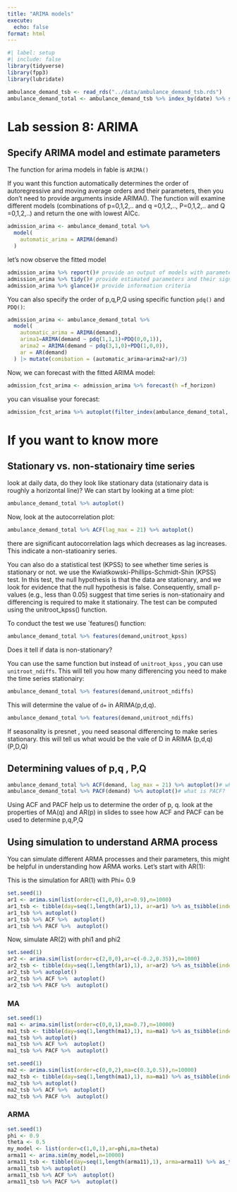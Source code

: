 ```yaml
---
title: "ARIMA models"
execute:
  echo: false
format: html
---
```



```r
#| label: setup
#| include: false
library(tidyverse)
library(fpp3)
library(lubridate)

ambulance_demand_tsb <- read_rds("../data/ambulance_demand_tsb.rds")
ambulance_demand_total <- ambulance_demand_tsb %>% index_by(date) %>% summarise(demand=sum(demand))
```

# Lab session 8: ARIMA

## Specify ARIMA model and estimate parameters

The function for arima models in fable is `ARIMA()`

If you want this function automatically determines the order of autoregressive and moving average orders and their parameters, then you don't need to provide arguments inside ARIMA(). The function will examine different models (combinations of p=0,1,2,.. and q =0,1,2,.., P=0,1,2,.. and Q =0,1,2,..) and return the one with lowest AICc.


```r
admission_arima <- ambulance_demand_total %>%
  model(
    automatic_arima = ARIMA(demand)
  )
```

let's now observe the fitted model

```r
admission_arima %>% report()# provide an output of models with parameters estimated
admission_arima %>% tidy()# provide estimated parameters and their significance
admission_arima %>% glance()# provide information criteria
```

You can also specify the order of p,q,P,Q using specific function `pdq()` and `PDQ()`:

```r
admission_arima <- ambulance_demand_total %>%
  model(
    automatic_arima = ARIMA(demand),
    arima1=ARIMA(demand ~ pdq(1,1,1)+PDQ(0,0,1)),
    arima2 = ARIMA(demand ~ pdq(3,1,0)+PDQ(1,0,0)),
    ar = AR(demand)
  ) |> mutate(comibation = (automatic_arima+arima2+ar)/3)
```

Now, we can forecast with the fitted ARIMA model:

```r
admission_fcst_arima <- admission_arima %>% forecast(h =f_horizon) 
```

you can visualise your forecast:

```r
admission_fcst_arima %>% autoplot(filter_index(ambulance_demand_total, "2016" ~ .))# visualise it
```


# If you want to know more

## Stationary vs. non-stationairy time series

look at daily data, do they look like stationary data (stationairy data is roughly a horizontal line)? We can start by looking at a time plot:

```r
ambulance_demand_total %>% autoplot()
```

Now, look at the autocorrelation plot: 

```r
ambulance_demand_total %>% ACF(lag_max = 21) %>% autoplot()
```

there are significant autocorrelation lags which decreases as lag increases. This indicate a non-statioaniry series.

You can also do a statistical test (KPSS) to see whether time series is stationary or not. we use the Kwiatkowski-Phillips-Schmidt-Shin (KPSS) test. In this test, the null hypothesis is that the data are stationary, and we look for evidence that the null hypothesis is false. Consequently, small p-values (e.g., less than 0.05) suggest that time series is non-stationairy and differencing is required to make it stationairy. The test can be computed using the unitroot_kpss() function.

To conduct the test we use `features() function:

```r
ambulance_demand_total %>% features(demand,unitroot_kpss)
```

Does it tell if data is non-stationary?

You can use the same function but instead of `unitroot_kpss` , you can use `unitroot_ndiffs`. This will tell you how many differencing you need to make the time series stationairy:

```r
ambulance_demand_total %>% features(demand,unitroot_ndiffs)
```

This will determine the value of `d=` in ARIMA(p,d,q).

```r
ambulance_demand_total %>% features(demand,unitroot_ndiffs)
```

If seasonality is presnet , you need seasonal differencing to make series stationary. this will tell us what would be the vale of D in ARIMA (p,d,q) (P,D,Q)

## Determining values of p,q , P,Q

```r
ambulance_demand_total %>% ACF(demand, lag_max = 21) %>% autoplot()# what does the ACF tell us? 
ambulance_demand_total %>% PACF(demand) %>% autoplot()# what is PACF?
```

Using ACF and PACF help us to determine the order of p, q. look at the properties of MA(q) and AR(p) in slides to ssee how ACF and PACF can be used to determine p,q,P,Q

## Using simulation to understand ARMA process

You can simulate different ARMA processes and their parameters, this might be helpful in understanding how ARMA works. Let's start with AR(1):


This is the simulation for AR(1) with Phi= 0.9

```r
set.seed(1)
ar1 <- arima.sim(list(order=c(1,0,0),ar=0.9),n=1000)
ar1_tsb <- tibble(day=seq(1,length(ar1),1), ar=ar1) %>% as_tsibble(index = day)
ar1_tsb %>% autoplot()
ar1_tsb %>% ACF %>%  autoplot()
ar1_tsb %>% PACF %>%  autoplot()
```

Now, simulate AR(2) with phi1 and phi2

```r
set.seed(1)
ar2 <- arima.sim(list(order=c(2,0,0),ar=c(-0.2,0.35)),n=1000)
ar2_tsb <- tibble(day=seq(1,length(ar1),1), ar=ar2) %>% as_tsibble(index = day)
ar2_tsb %>% autoplot()
ar2_tsb %>% ACF %>%  autoplot()
ar2_tsb %>% PACF %>%  autoplot()
```


### MA 

```r
set.seed(1)
ma1 <- arima.sim(list(order=c(0,0,1),ma=0.7),n=10000)
ma1_tsb <- tibble(day=seq(1,length(ma1),1), ma=ma1) %>% as_tsibble(index = day)
ma1_tsb %>% autoplot()
ma1_tsb %>% ACF %>%  autoplot()
ma1_tsb %>% PACF %>%  autoplot()
```


```r
set.seed(1)
ma2 <- arima.sim(list(order=c(0,0,2),ma=c(0.3,0.5)),n=10000)
ma2_tsb <- tibble(day=seq(1,length(ma1),1), ma=ma1) %>% as_tsibble(index = day)
ma2_tsb %>% autoplot()
ma2_tsb %>% ACF %>%  autoplot()
ma2_tsb %>% PACF %>%  autoplot()
```

### ARMA 

```r
set.seed(1)
phi <- 0.9
theta <- 0.5
my_model <- list(order=c(1,0,1),ar=phi,ma=theta)
arma11 <- arima.sim(my_model,n=10000)
arma11_tsb <- tibble(day=seq(1,length(arma11),1), arma=arma11) %>% as_tsibble(index = day)
arma11_tsb %>% autoplot()
arma11_tsb %>% ACF %>%  autoplot()
arma11_tsb %>% PACF %>%  autoplot()
```


